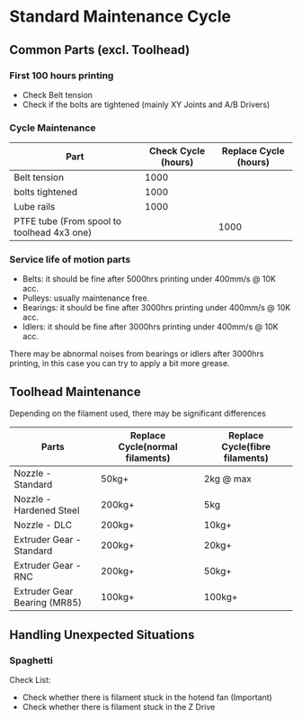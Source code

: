 # Standard Maintenance Cycle

## Common Parts (excl. Toolhead)

### First 100 hours printing

* Check Belt tension 
* Check if the bolts are tightened (mainly XY Joints and A/B Drivers)



### Cycle Maintenance

| Part                                       | Check Cycle (hours) | Replace Cycle (hours) |
| ------------------------------------------ | ------------------- | --------------------- |
| Belt tension                               | 1000                |                       |
| bolts tightened                            | 1000                |                       |
| Lube rails                                 | 1000                |                       |
| PTFE tube (From spool to toolhead 4x3 one) |                     | 1000                  |



### Service life of motion parts

* Belts: it should be fine after 5000hrs printing under 400mm/s @ 10K acc.
* Pulleys: usually maintenance free.
* Bearings: it should be fine after 3000hrs printing under 400mm/s @ 10K acc.
* Idlers: it should be fine after 3000hrs printing under 400mm/s @ 10K acc.

There may be abnormal noises from bearings or idlers after 3000hrs printing, in this case you can try to apply a bit more grease.



## Toolhead Maintenance

Depending on the filament used, there may be significant differences

| Parts                        | Replace Cycle(normal filaments) | Replace Cycle(fibre filaments) |
| ---------------------------- | ------------------------------- | ------------------------------ |
| Nozzle - Standard            | 50kg+                           | 2kg @ max                      |
| Nozzle - Hardened Steel      | 200kg+                          | 5kg                            |
| Nozzle - DLC                 | 200kg+                          | 10kg+                          |
| Extruder Gear - Standard     | 200kg+                          | 20kg+                          |
| Extruder Gear - RNC          | 200kg+                          | 50kg+                          |
| Extruder Gear Bearing (MR85) | 100kg+                          | 100kg+                         |

## Handling Unexpected Situations

### Spaghetti

Check List: 

* Check whether there is filament stuck in the hotend fan (Important)
* Check whether there is filament stuck in the Z Drive
